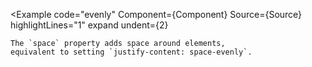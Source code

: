 
<Example
  code="evenly"
  Component={Component}
  Source={Source}
  highlightLines="1"
  expand
  undent={2}
>
    The `space` property adds space around elements,
    equivalent to setting `justify-content: space-evenly`.
</Example>
